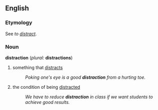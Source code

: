 ==English==
===Etymology===
See ''to [[distract]]''.
===Noun===
'''distraction''' (''plural:'' '''distractions''')
#something that [[distract]]s
#:''Poking one's eye is a good '''distraction''' from a hurting toe.''
#the condition of being [[distract]]ed
#:''We have to reduce '''distraction''' in class if we want students to achieve good results.''